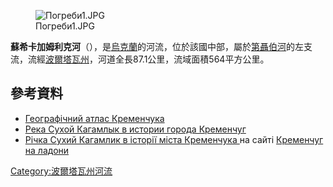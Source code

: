 {{No footnotes|time=2015-09-22T02:07:09+00:00}}
[[Image:Погреби1.JPG|right]]

'''蘇希卡加姆利克河'''（{{lang-uk|Сухий Кагамлик}}），是[[烏克蘭|烏克蘭]]的河流，位於該國中部，屬於[[第聶伯河|第聶伯河]]的左支流，流經[[波爾塔瓦州|波爾塔瓦州]]，河道全長87.1公里，流域面積564平方公里。

==參考資料==
* [https://web.archive.org/web/20121125102415/http://eko-kremen.mvk.pl.ua/kremen.shtml Географічний атлас Кременчука]
* [http://okrain.net.ua/article/read/Suhoy_Kagamlik_v_history_Kremenchuga.html Река Сухой Кагамлык в истории города Кременчуг]
* [http://knl.ua/city.php?id=44&cat=2&pageNum_info=1 Річка Сухий Кагамлик в історії міста Кременчука {{Ref-uk}}]{{Dead link|date=2018年6月 |bot=InternetArchiveBot |fix-attempted=no }} на сайті [http://knl.ua Кременчуг на ладони {{ref-ru}}]

{{DEFAULTSORT:Сухий Кагамлик}}
[[Category:波爾塔瓦州河流|Category:波爾塔瓦州河流]]


{{Ukraine-river-stub}}
